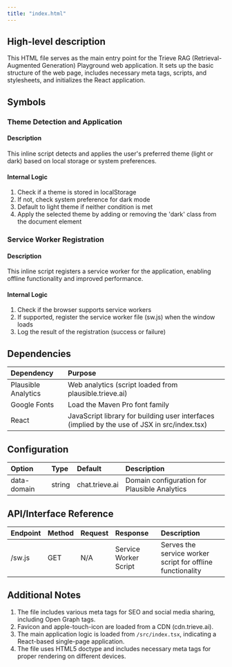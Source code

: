 ```yaml
---
title: "index.html"
---
```


## High-level description
This HTML file serves as the main entry point for the Trieve RAG (Retrieval-Augmented Generation) Playground web application. It sets up the basic structure of the web page, includes necessary meta tags, scripts, and stylesheets, and initializes the React application.

## Symbols

### Theme Detection and Application
#### Description
This inline script detects and applies the user's preferred theme (light or dark) based on local storage or system preferences.

#### Internal Logic
1. Check if a theme is stored in localStorage
2. If not, check system preference for dark mode
3. Default to light theme if neither condition is met
4. Apply the selected theme by adding or removing the 'dark' class from the document element

### Service Worker Registration
#### Description
This inline script registers a service worker for the application, enabling offline functionality and improved performance.

#### Internal Logic
1. Check if the browser supports service workers
2. If supported, register the service worker file (sw.js) when the window loads
3. Log the result of the registration (success or failure)

## Dependencies
| Dependency | Purpose |
|:-----------|:--------|
| Plausible Analytics | Web analytics (script loaded from plausible.trieve.ai) |
| Google Fonts | Load the Maven Pro font family |
| React | JavaScript library for building user interfaces (implied by the use of JSX in src/index.tsx) |

## Configuration
| Option | Type | Default | Description |
|:-------|:-----|:--------|:------------|
| data-domain | string | chat.trieve.ai | Domain configuration for Plausible Analytics |

## API/Interface Reference
| Endpoint | Method | Request | Response | Description |
|:---------|:-------|:--------|:---------|:------------|
| /sw.js | GET | N/A | Service Worker Script | Serves the service worker script for offline functionality |

## Additional Notes
1. The file includes various meta tags for SEO and social media sharing, including Open Graph tags.
2. Favicon and apple-touch-icon are loaded from a CDN (cdn.trieve.ai).
3. The main application logic is loaded from `/src/index.tsx`, indicating a React-based single-page application.
4. The file uses HTML5 doctype and includes necessary meta tags for proper rendering on different devices.